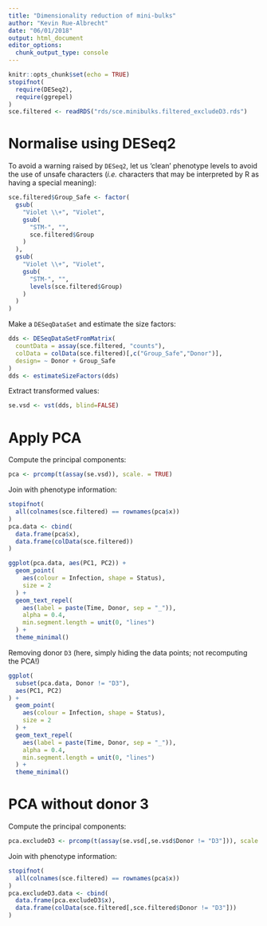 ```yaml
---
title: "Dimensionality reduction of mini-bulks"
author: "Kevin Rue-Albrecht"
date: "06/01/2018"
output: html_document
editor_options: 
  chunk_output_type: console
---
```


```r
knitr::opts_chunk$set(echo = TRUE)
stopifnot(
  require(DESeq2),
  require(ggrepel)
)
sce.filtered <- readRDS("rds/sce.minibulks.filtered_excludeD3.rds")
```

# Normalise using DESeq2

To avoid a warning raised by `DESeq2`, let us 'clean' phenotype levels
to avoid the use of unsafe characters
(*i.e.* characters that may be interpreted by R as having a special meaning):

```r
sce.filtered$Group_Safe <- factor(
  gsub(
    "Violet \\+", "Violet",
    gsub(
      "STM-", "",
      sce.filtered$Group
    )
  ),
  gsub(
    "Violet \\+", "Violet",
    gsub(
      "STM-", "",
      levels(sce.filtered$Group)
    )
  )
)
```

Make a `DESeqDataSet` and estimate the size factors:

```r
dds <- DESeqDataSetFromMatrix(
  countData = assay(sce.filtered, "counts"),
  colData = colData(sce.filtered)[,c("Group_Safe","Donor")],
  design= ~ Donor + Group_Safe
)
dds <- estimateSizeFactors(dds)
```

Extract transformed values:

```r
se.vsd <- vst(dds, blind=FALSE)
```

# Apply PCA

Compute the principal components:

```r
pca <- prcomp(t(assay(se.vsd)), scale. = TRUE)
```

Join with phenotype information:

```r
stopifnot(
  all(colnames(sce.filtered) == rownames(pca$x))
)
pca.data <- cbind(
  data.frame(pca$x),
  data.frame(colData(sce.filtered))
)
```

```r
ggplot(pca.data, aes(PC1, PC2)) +
  geom_point(
    aes(colour = Infection, shape = Status),
    size = 2
  ) +
  geom_text_repel(
    aes(label = paste(Time, Donor, sep = "_")),
    alpha = 0.4,
    min.segment.length = unit(0, "lines")
  ) +
  theme_minimal()
```

Removing donor `D3` (here, simply hiding the data points; not recomputing the PCA!)

```r
ggplot(
  subset(pca.data, Donor != "D3"),
  aes(PC1, PC2)
) +
  geom_point(
    aes(colour = Infection, shape = Status),
    size = 2
  ) +
  geom_text_repel(
    aes(label = paste(Time, Donor, sep = "_")),
    alpha = 0.4,
    min.segment.length = unit(0, "lines")
  ) +
  theme_minimal()
```

# PCA without donor 3

Compute the principal components:

```r
pca.excludeD3 <- prcomp(t(assay(se.vsd[,se.vsd$Donor != "D3"])), scale. = TRUE)
```

Join with phenotype information:

```r
stopifnot(
  all(colnames(sce.filtered) == rownames(pca$x))
)
pca.excludeD3.data <- cbind(
  data.frame(pca.excludeD3$x),
  data.frame(colData(sce.filtered[,sce.filtered$Donor != "D3"]))
)
```
